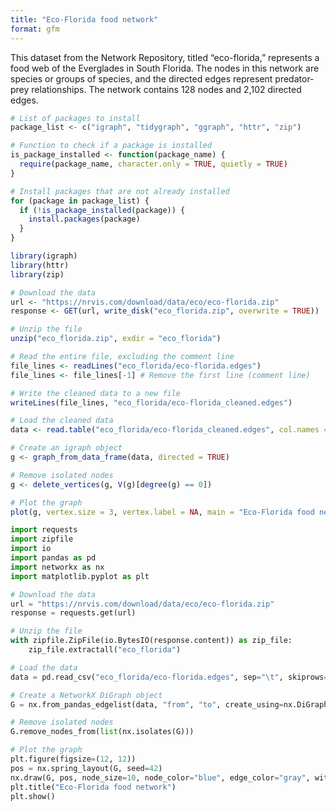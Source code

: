 ```yaml
---
title: "Eco-Florida food network"
format: gfm
---
```


This dataset from the Network Repository, titled "eco-florida," represents a food web of the Everglades in South Florida. The nodes in this network are species or groups of species, and the directed edges represent predator-prey relationships. The network contains 128 nodes and 2,102 directed edges.

```r
# List of packages to install
package_list <- c("igraph", "tidygraph", "ggraph", "httr", "zip")

# Function to check if a package is installed
is_package_installed <- function(package_name) {
  require(package_name, character.only = TRUE, quietly = TRUE)
}

# Install packages that are not already installed
for (package in package_list) {
  if (!is_package_installed(package)) {
    install.packages(package)
  }
}
```


```r
library(igraph)
library(httr)
library(zip)

# Download the data
url <- "https://nrvis.com/download/data/eco/eco-florida.zip"
response <- GET(url, write_disk("eco_florida.zip", overwrite = TRUE))

# Unzip the file
unzip("eco_florida.zip", exdir = "eco_florida")

# Read the entire file, excluding the comment line
file_lines <- readLines("eco_florida/eco-florida.edges")
file_lines <- file_lines[-1] # Remove the first line (comment line)

# Write the cleaned data to a new file
writeLines(file_lines, "eco_florida/eco-florida_cleaned.edges")

# Load the cleaned data
data <- read.table("eco_florida/eco-florida_cleaned.edges", col.names = c("from", "to"), row.names = NULL)

# Create an igraph object
g <- graph_from_data_frame(data, directed = TRUE)

# Remove isolated nodes
g <- delete_vertices(g, V(g)[degree(g) == 0])

# Plot the graph
plot(g, vertex.size = 3, vertex.label = NA, main = "Eco-Florida food network")
```



```python
import requests
import zipfile
import io
import pandas as pd
import networkx as nx
import matplotlib.pyplot as plt

# Download the data
url = "https://nrvis.com/download/data/eco/eco-florida.zip"
response = requests.get(url)

# Unzip the file
with zipfile.ZipFile(io.BytesIO(response.content)) as zip_file:
    zip_file.extractall("eco_florida")

# Load the data
data = pd.read_csv("eco_florida/eco-florida.edges", sep="\t", skiprows=1, names=["from", "to"])

# Create a NetworkX DiGraph object
G = nx.from_pandas_edgelist(data, "from", "to", create_using=nx.DiGraph())

# Remove isolated nodes
G.remove_nodes_from(list(nx.isolates(G)))

# Plot the graph
plt.figure(figsize=(12, 12))
pos = nx.spring_layout(G, seed=42)
nx.draw(G, pos, node_size=10, node_color="blue", edge_color="gray", with_labels=False)
plt.title("Eco-Florida food network")
plt.show()
```

